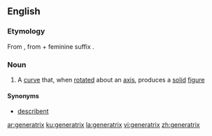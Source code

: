 ==English==

===Etymology===
From {{etyl|la|en}} {{term|generatrix|lang=la}}, from {{term|generator|lang=la}} + feminine suffix {{m|la|-trix}}.

===Noun===
{{en-noun|generatrices|generatrixes}}

# {{context|geometry|lang=en}} A [[curve]] that, when [[rotated]] about an [[axis]], produces a [[solid]] [[figure]]

====Synonyms====
* [[describent]]

[[ar:generatrix]]
[[ku:generatrix]]
[[la:generatrix]]
[[vi:generatrix]]
[[zh:generatrix]]
